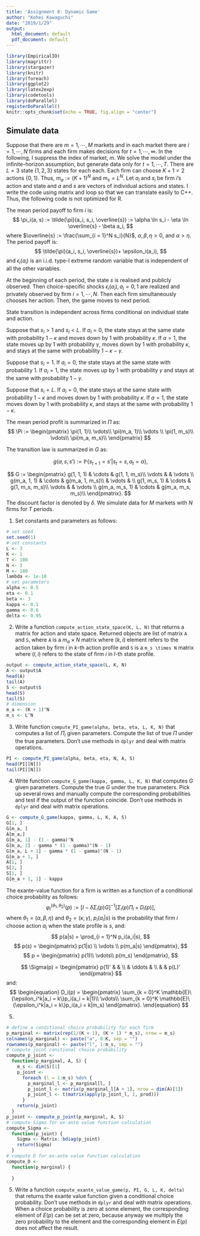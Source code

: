 ```yaml
---
title: 'Assignment 8: Dynamic Game'
author: "Kohei Kawaguchi"
date: "2019/1/29"
output:
  html_document: default
  pdf_document: default
---
```


```r
library(EmpiricalIO)
library(magrittr)
library(stargazer)
library(knitr)
library(foreach)
library(ggplot2)
library(latex2exp)
library(codetools)
library(doParallel)
registerDoParallel()
knitr::opts_chunk$set(echo = TRUE, fig.align = "center")
```

## Simulate data

Suppose that there are $m = 1, \cdots, M$ markets and in each market there are $i = 1, \cdots, N$ firms and each firm makes decisions for $t = 1, \cdots, \infty$. In the following, I suppress the index of market, $m$. We solve the model under the infinite-horizon assumption, but generate data only for $t = 1, \cdots, T$. There are $L = 3$ state $\{1, 2, 3\}$ states for each each. Each firm can choose $K + 1 = 2$ actions $\{0, 1\}$. Thus, $m_a := (K + 1)^N$ and $m_s = L^N$. Let $a_i$ and $s_i$ be firm $i$'s action and state and $a$ and $s$ are vectors of individual actions and states. I write the code using matrix and loop so that we can translate easily to C++. Thus, the following code is not optimized for R.

The mean period payoff to firm $i$ is:
$$
\pi_i(a, s) := \tilde{\pi}(a_i, s_i, \overline{s}) :=  \alpha \ln s_i - \eta \ln \overline{s} - \beta a_i,
$$
where $\overline{s} := \frac{\sum_{i = 1}^N s_i}{N}$, $\alpha, \beta, \eta> 0$, and $\alpha > \eta$. The period payoff is:
$$
\tilde{\pi}(a_i, s_i, \overline{s})+ \epsilon_i(a_i),
$$
and $\epsilon_i(a_i)$ is an i.i.d. type-I extreme random variable that is independent of all the other variables.

At the beginning of each period, the state $s$ is realised and publicly observed. Then choice-specific shocks $\epsilon_i(a_i), a_i = 0, 1$ are realized and privately observed by firm $i = 1, \cdots, N$. Then each firm simultaneously chooses her action. Then, the game moves to next period. 

State transition is independent across firms conditional on individual state and action.

Suppose that $s_i > 1$ and $s_i < L$. If $a_i = 0$, the state stays at the same state with probability $1 - \kappa$ and moves down by 1 with probability $\kappa$. If $a = 1$, the state moves up by 1 with probability $\gamma$, moves down by 1 with probability $\kappa$, and stays at the same with probability $1 - \kappa - \gamma$. 

Suppose that $s_i = 1$. If $a_i = 0$, the state stays at the same state with probability 1. If $a_i = 1$, the state moves up by 1 with probability $\gamma$ and stays at the same with probability $1 - \gamma$. 

Suppose that $s_i = L$. If $a_i = 0$, the state stays at the same state with probability $1 - \kappa$ and moves down by 1 with probability $\kappa$. If $a = 1$, the state moves down by 1 with probability $\kappa$, and stays at the same with probability $1 - \kappa$. 



The mean period profit is summarized in $\Pi$ as:
$$
\Pi :=
\begin{pmatrix}
\pi(1, 1)\\
\vdots\\
\pi(m_a, 1)\\
\vdots \\
\pi(1, m_s)\\
\vdots\\
\pi(m_a, m_s)\\
\end{pmatrix}
$$

The transition law is summarized in $G$ as:

$$
g(a, s, s') := \mathbb{P}\{s_{t + 1} = s'|s_t = s, a_t = a\},
$$

$$
G := 
\begin{pmatrix}
g(1, 1, 1) & \cdots & g(1, 1, m_s)\\
\vdots & & \vdots \\
g(m_a, 1, 1) & \cdots & g(m_a, 1, m_s)\\
& \vdots & \\
g(1, m_s, 1) & \cdots & g(1, m_s, m_s)\\
\vdots & & \vdots \\
g(m_a, m_s, 1) & \cdots & g(m_a, m_s, m_s)\\
\end{pmatrix}.
$$
The discount factor is denoted by $\delta$. We simulate data for $M$ markets with $N$ firms for $T$ periods.

1. Set constants and parameters as follows:
```r
# set seed
set.seed(1)
# set constants 
L <- 3
K <- 1
T <- 100
N <- 3
M <- 100
lambda <- 1e-10
# set parameters
alpha <- 0.5
eta <- 0.1
beta <- 3
kappa <- 0.1
gamma <- 0.6
delta <- 0.95
```

2. Write a function `compute_action_state_space(K, L, N)` that returns a matrix for action and state space. Returned objects are list of matrix `A` and `S`, where `A` is a $m_a \times N$ matrix where $(k, i)$ element refers to the action taken by firm $i$ in $k$-th action profile and `S` is a `m_s \times N` matrix where $(l, i)$ refers to the state of firm $i$ in $l$-th state profile.

```r
output <- compute_action_state_space(L, K, N)
A <- output$A
head(A)
tail(A)
S <- output$S
head(S)
tail(S)
# dimension
m_a <- (K + 1)^N
m_s <- L^N
```


3. Write function `compute_PI_game(alpha, beta, eta, L, K, N)` that computes a list of $\Pi_i$ given parameters. Compute the list of true $\Pi$ under the true parameters. Don't use methods in `dplyr` and deal with matrix operations.

```r
PI <- compute_PI_game(alpha, beta, eta, N, A, S)
head(PI[[N]])
tail(PI[[N]])
```

4. Write function `compute_G_game(kappa, gamma, L, K, N)` that computes $G$ given parameters. Compute the true $G$ under the true parameters. Pick up several rows and manually compute the corresponding probabilities and test if the output of the function coincide. Don't use methods in `dplyr` and deal with matrix operations.

```r
G <- compute_G_game(kappa, gamma, L, K, A, S)
G[1, ]
G[m_a, ]
A[m_a,]
G[m_a, 1] - (1 - gamma)^N
G[m_a, 2] - gamma * (1 - gamma)^(N - 1)
G[m_a, L + 1] - gamma * (1 - gamma)^(N - 1)
G[m_a + 1, ]
A[1, ]
S[2, ]
S[1, ]
G[m_a + 1, 1] - kappa 
```

The exante-value function for a firm is written as a function of a conditional choice probability as follows:
$$
\varphi_i^{(\theta_1, \theta_2)}(p) := [I - \delta \Sigma_i(p) G]^{-1}[\Sigma_i(p)\Pi_i + D_i(p)],
$$
where $\theta_1 = (\alpha, \beta, \eta)$ and $\theta_2 = (\kappa, \gamma)$, $p_i(a_i|s)$ is the probability that firm $i$ choose action $a_i$ when the state profile is $s$, and:
$$
p(a|s) = \prod_{i = 1}^N p_i(a_i|s), 
$$
$$
p(s) = 
\begin{pmatrix}
p(1|s) \\
\vdots \\
p(m_a|s)
\end{pmatrix},
$$
$$
p = 
\begin{pmatrix}
p(1)\\
\vdots\\
p(m_s)
\end{pmatrix},
$$

$$
\Sigma(p) =
\begin{pmatrix}
p(1)' & & \\
 & \ddots & \\
 & & p(L)'
\end{pmatrix}
$$
and:
$$
\begin{equation}
D_i(p) =
\begin{pmatrix}
\sum_{k = 0}^K \mathbb{E}\{\epsilon_i^k|a_i = k\}p_i(a_i = k|1)\\
\vdots\\
\sum_{k = 0}^K \mathbb{E}\{\epsilon_i^k|a_i = k\}p_i(a_i = k|m_s)
\end{pmatrix}.
\end{equation}
$$

5. 

```r
# define a conditional choice probability for each firm
p_marginal <- matrix(rep(1/(K + 1), (K + 1) * m_s), nrow = m_s) 
colnames(p_marginal) <- paste("a", 0:K, sep = "")
rownames(p_marginal) <- paste("l", 1:m_s, sep = "")
# compute joint conitional choice probability
compute_p_joint <-
  function(p_marginal, A, S) {
    m_s <- dim(S)[1]
    p_joint <- 
      foreach (l = 1:m_s) %do% {
        p_marginal_l <- p_marginal[l, ]
        p_joint_l <- matrix(p_marginal_l[A + 1], nrow = dim(A)[1])
        p_joint_l <- t(matrix(apply(p_joint_l, 1, prod)))
      }
    return(p_joint)
  }
p_joint <- compute_p_joint(p_marginal, A, S)
# compute Sigma for ex-ante value function calculation
compute_Sigma <-
  function(p_joint) {
    Sigma <- Matrix::bdiag(p_joint)
    return(Sigma)
  }
# compute D for ex-ante value function calculation
compute_D <-
  function(p_marginal) {
    
  }
```


5. Write a function `compute_exante_value_game(p, PI, G, L, K, delta)` that returns the exante value function given a conditional choice probability. Don't use methods in `dplyr` and deal with matrix operations. When a choice probability is zero at some element, the corresponding element of $E(p)$ can be set at zero, because anyway we multiply the zero probability to the element and the corresponding element in $E(p)$ does not affect the result.

<!-- ```{r} -->
<!-- p <- matrix(rep(0.5, L * (K + 1)), ncol = 1); p -->
<!-- V <- compute_exante_value(p, PI, G, L, K, delta); V -->
<!-- ``` -->

<!-- The optimal conditional choice probability is written as a function of an exante value function as follows: -->
<!-- $$ -->
<!-- \Lambda^{(\theta_1, \theta_2)}(V)(a, s) := \frac{\pi(a, s) + \delta \sum_{s'}V(s')g(a, s, s')}{\sum_{a'}[\pi(a', s) + \delta \sum_{s'}V(s')g(a', s, s')]}, -->
<!-- $$ -->
<!-- where $V$ is an exante value function. -->

<!-- 4. Write a function `compute_ccp(V, PI, G, L, K, delta)` that returns the optimal conditional choice probability given an exante value function. Don't use methods in `dplyr` and deal with matrix operations. To do so, write a function `compute_choice_value(V, PI, G, delta)` that returns the choice-specific value function. Use this for debugging by checking if the results are intuitive. -->

<!-- ```{r} -->
<!-- value <- compute_choice_value(V, PI, G, delta); value -->
<!-- p <- compute_ccp(V, PI, G, L, K, delta); p -->
<!-- ``` -->

<!-- 5. Write a function that find the equilibrium conditional choice probability and ex-ante value function by iterating the update of an exante value function and an optimal conditional choice probability. The iteration should stop when $\max_s|V^{(r + 1)}(s) - V^{(r)}(s)| < \lambda$ with $\lambda = 10^{-10}$. -->

<!-- ```{r} -->
<!-- output <- solve_dynamic_decision(PI, G, L, K, delta, lambda); output -->
<!-- p <- output$p -->
<!-- V <- output$V -->
<!-- value <- compute_choice_value(V, PI, G, delta); value -->
<!-- ``` -->

<!-- 6. Write a function `simulate_dynamic_decision(p, s, PI, G, L, K, T, delta, seed)` that simulate the data for a single firm starting from an initial state for $T$ periods. The function should accept a value of seed and set the seed at the beginning of the procedure inside the function, because the process is stochastic. -->

<!-- ```{r} -->
<!-- # set initial value -->
<!-- s <- 1 -->
<!-- # draw simulation for a firm -->
<!-- seed <- 1 -->
<!-- df <- simulate_dynamic_decision(p, s, PI, G, L, K, T, delta, seed); df -->
<!-- ``` -->

<!-- 7. Write a function `simulate_dynamic_decision_across_firms(p, s, PI, G, L, K, T, N, delta)` that returns simulation data for $N$ firm. For firm $i$, set the seed at $i$ -->

<!-- ```{r, eval = FALSE} -->
<!-- df <- simulate_dynamic_decision_across_firms(p, s, PI, G, L, K, T, N, delta) -->
<!-- save(df, file = "data/A7_df.RData") -->
<!-- ``` -->
<!-- ```{r} -->
<!-- load(file = "data/A7_df.RData") -->
<!-- df -->
<!-- ``` -->


<!-- 8. Write a function `estimate_ccp(df)` that returns a non-parametric estimate of the conditional choice probability in the data. Compare the estimated conditional choice probability and the true conditional choice probability by a bar plot. -->

<!-- ```{r} -->
<!-- p_est <- estimate_ccp(df) -->
<!-- check_ccp <- cbind(p, p_est) -->
<!-- colnames(check_ccp) <- c("true", "estimate") -->
<!-- check_ccp <- check_ccp %>% -->
<!--   reshape2::melt() -->
<!-- ggplot(data = check_ccp, aes(x = Var1, y = value,  -->
<!--                              fill = Var2)) + -->
<!--   geom_bar(stat = "identity", position = "dodge") + -->
<!--   labs(fill = "Value") + xlab("action/state") + ylab("probability") -->
<!-- ``` -->

<!-- 9. Write a function `estimate_G(df)` that returns a non-parametric estiamte of the transition matrix in the data. Compare the estimated transition matrix and the true transition matrix by a bar plot. -->


<!-- ```{r} -->
<!-- G_est <- estimate_G(df); G_est -->
<!-- check_G <- data.frame(type = "true", reshape2::melt(G)) -->
<!-- check_G_est <- data.frame(type = "estimate", reshape2::melt(G_est)) -->
<!-- check_G <- rbind(check_G, check_G_est) -->
<!-- check_G$variable = paste(check_G$Var1, check_G$Var2, sep = "_") -->
<!-- ggplot(data = check_G, aes(x = variable, y = value, -->
<!--                            fill = type)) + -->
<!--     geom_bar(stat = "identity", position = "dodge") + -->
<!--   labs(fill = "Value") + xlab("action/state/state") + ylab("probability") + -->
<!--   theme(axis.text.x = element_blank()) -->
<!-- ``` -->


<!-- ## Estimate parameters -->

<!-- 1. Vectorize the parameters as follows: -->

<!-- ```{r} -->
<!-- theta_1 <- c(alpha, beta) -->
<!-- theta_2 <- c(kappa, gamma) -->
<!-- theta <- c(theta_1, theta_2) -->
<!-- ``` -->


<!-- First, we estimate the parameters by a nested fixed-point algorithm. The loglikelihood for $\{a_{it}, s_{it}\}_{i = 1, \cdots, N, t = 1, \cdots, T}$ is: -->
<!-- $$ -->
<!-- \frac{1}{NT} \sum_{i = 1}^N \sum_{t = 1}^T[\log\mathbb{P}\{a_{it}|s_{it}\} + \log \mathbb{P}\{s_{i, t + 1}|a_{it}, s_{it}\}], -->
<!-- $$ -->
<!-- with $\mathbb{P}\{s_{i, T + 1}|a_{iT}, s_{iT}\} = 1$ for all $i$ as $s_{i, T + 1}$ is not observed.  -->

<!-- 2. Write a function `compute_loglikelihood_NFP(theta, df, delta, L, K)` that compute the loglikelihood. -->


<!-- ```{r} -->
<!-- loglikelihood <- compute_loglikelihood_NFP(theta, df, delta, L, K); loglikelihood -->
<!-- ``` -->

<!-- 3. Check the value of the objective function around the true parameter. -->

<!-- ```{r, eval = FALSE} -->
<!-- # label -->
<!-- label <- c("\\alpha", "\\beta", "\\kappa", "\\gamma") -->
<!-- label <- paste("$", label, "$", sep = "") -->
<!-- # compute the graph -->
<!-- graph <- foreach (i = 1:length(theta)) %do% { -->
<!--   theta_i <- theta[i] -->
<!--   theta_i_list <- theta_i * seq(0.8, 1.2, by = 0.05) -->
<!--   objective_i <-  -->
<!--     foreach (j = 1:length(theta_i_list), -->
<!--              .combine = "rbind") %do% { -->
<!--                theta_ij <- theta_i_list[j] -->
<!--                theta_j <- theta -->
<!--                theta_j[i] <- theta_ij -->
<!--                objective_ij <-  -->
<!--                  compute_loglikelihood_NFP( -->
<!--                    theta_j, df, delta, L, K); loglikelihood -->

<!--                return(objective_ij) -->
<!--              } -->
<!--   df_graph <- data.frame(x = theta_i_list, y = objective_i)  -->
<!--   g <- ggplot(data = df_graph, aes(x = x, y = y)) +  -->
<!--     geom_point() + -->
<!--     geom_vline(xintercept = theta_i, linetype = "dotted") + -->
<!--     ylab("objective function") + xlab(TeX(label[i])) -->
<!--   return(g) -->
<!-- } -->
<!-- save(graph, file = "data/A7_NFP_graph.RData") -->
<!-- ``` -->
<!-- ```{r} -->
<!-- load(file = "data/A7_NFP_graph.RData") -->
<!-- graph -->
<!-- ``` -->

<!-- 4. Estiamte the parameters by maximizing the loglikelihood. To keep the model to be well-defined, impose an ad hoc lower and upper bounds such that $\alpha \in [0, 1], \beta \in [0, 5], \kappa \in [0, 0.2], \gamma \in [0, 0.7]$. -->

<!-- ```{r, eval = FALSE} -->
<!-- lower <- rep(0, length(theta)) -->
<!-- upper <- c(1, 5, 0.2, 0.7) -->
<!-- NFP_result <- -->
<!--   optim(par = theta, -->
<!--         fn = compute_loglikelihood_NFP, -->
<!--         method = "L-BFGS-B", -->
<!--         lower = lower, -->
<!--         upper = upper, -->
<!--         control = list(fnscale = -1), -->
<!--         df = df,  -->
<!--         delta = delta, -->
<!--         L = L, -->
<!--         K = K) -->
<!-- save(NFP_result, file = "data/A7_NFP_result.RData") -->
<!-- ``` -->

<!-- ```{r} -->
<!-- load(file = "data/A7_NFP_result.RData") -->
<!-- NFP_result -->
<!-- compare <- -->
<!--   data.frame( -->
<!--     true = theta, -->
<!--     estimate = NFP_result$par -->
<!--   ); compare -->
<!-- ``` -->

<!-- Next, we estimate the parameters by CCP approach. -->

<!-- 5. Write a function `estimate_theta_2(df)` that returns the estimates of $\kappa$ and $\gamma$ directly from data by counting relevant events. -->
<!-- ```{r} -->
<!-- theta_2_est <- estimate_theta_2(df); theta_2_est -->
<!-- ``` -->

<!-- The objective function of the minimum distance estimator based on the conditional choice probability approach is: -->
<!-- $$ -->
<!-- \frac{1}{KL}\sum_{s = 1}^L \sum_{a = 1}^K\{\hat{p}(a, s) - p^{(\theta_1, \theta_2)}(a, s)\}^2, -->
<!-- $$ -->
<!-- where $\hat{p}$ is the non-parametric estimate of the conditional choice probability and $p^{(\theta_1, \theta_2)}$ is the optimal conditional choice probability under parameters $\theta_1$ and $\theta_2$. -->

<!-- 6. Write a function `compute_CCP_objective(theta_1, theta_2, p_est, L, K, delta)` that returns the objective function of the above minimum distance estimator given a non-parametric estimate of the conditional choice probability and $\theta_1$ and $\theta_2$. -->


<!-- ```{r} -->
<!-- compute_CCP_objective(theta_1, theta_2, p_est, L, K, delta) -->
<!-- ``` -->

<!-- 3. Check the value of the objective function around the true parameter. -->

<!-- ```{r, eval = FALSE} -->
<!-- # label -->
<!-- label <- c("\\alpha", "\\beta") -->
<!-- label <- paste("$", label, "$", sep = "") -->
<!-- # compute the graph -->
<!-- graph <- foreach (i = 1:length(theta_1)) %do% { -->
<!--   theta_i <- theta_1[i] -->
<!--   theta_i_list <- theta_i * seq(0.8, 1.2, by = 0.05) -->
<!--   objective_i <-  -->
<!--     foreach (j = 1:length(theta_i_list), -->
<!--              .combine = "rbind") %do% { -->
<!--                theta_ij <- theta_i_list[j] -->
<!--                theta_j <- theta_1 -->
<!--                theta_j[i] <- theta_ij -->
<!--                objective_ij <-  -->
<!--                  compute_CCP_objective(theta_j, theta_2, p_est, L, K, delta) -->
<!--                return(objective_ij) -->
<!--              } -->
<!--   df_graph <- data.frame(x = theta_i_list, y = objective_i)  -->
<!--   g <- ggplot(data = df_graph, aes(x = x, y = y)) +  -->
<!--     geom_point() + -->
<!--     geom_vline(xintercept = theta_i, linetype = "dotted") + -->
<!--     ylab("objective function") + xlab(TeX(label[i])) -->
<!--   return(g) -->
<!-- } -->
<!-- save(graph, file = "data/A7_CCP_graph.RData") -->
<!-- ``` -->
<!-- ```{r} -->
<!-- load(file = "data/A7_CCP_graph.RData") -->
<!-- graph -->
<!-- ``` -->

<!-- 4. Estiamte the parameters by minimizing the objective function. To keep the model to be well-defined, impose an ad hoc lower and upper bounds such that $\alpha \in [0, 1], \beta \in [0, 5]$. -->

<!-- ```{r, eval = FALSE} -->
<!-- lower <- rep(0, length(theta_1)) -->
<!-- upper <- c(1, 5) -->
<!-- CCP_result <- -->
<!--   optim(par = theta_1, -->
<!--         fn = compute_CCP_objective, -->
<!--         method = "L-BFGS-B", -->
<!--         lower = lower, -->
<!--         upper = upper, -->
<!--         theta_2 = theta_2_est,  -->
<!--         p_est = p_est,  -->
<!--         L = L,  -->
<!--         K = K,  -->
<!--         delta = delta) -->
<!-- save(CCP_result, file = "data/A7_CCP_result.RData") -->
<!-- ``` -->

<!-- ```{r} -->
<!-- load(file = "data/A7_CCP_result.RData") -->
<!-- CCP_result -->
<!-- compare <- -->
<!--   data.frame( -->
<!--     true = theta_1, -->
<!--     estimate = CCP_result$par -->
<!--   ); compare -->
<!-- ``` -->





